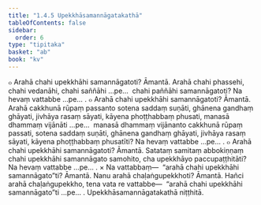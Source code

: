 ```yaml
---
title: "1.4.5 Upekkhāsamannāgatakathā"
tableOfContents: false
sidebar:
  order: 6
type: "tipitaka"
basket: "ab"
book: "kv"
---
```



<DynamicBreadcrumb />

<Division number="397" book="kv">

<Paragraph number="1358" book="kv">
๐ Arahā chahi upekkhāhi samannāgatoti? Āmantā. Arahā chahi phassehi, chahi vedanāhi, chahi saññāhi …pe…  chahi paññāhi samannāgatoti? Na hevaṃ vattabbe …pe… .
</Paragraph>

<Paragraph number="1359" book="kv">
๐ Arahā chahi upekkhāhi samannāgatoti? Āmantā. Arahā cakkhunā rūpaṃ passanto sotena saddaṃ suṇāti, ghānena gandhaṃ ghāyati, jivhāya rasaṃ sāyati, kāyena phoṭṭhabbaṃ phusati, manasā dhammaṃ vijānāti …pe…  manasā dhammaṃ vijānanto cakkhunā rūpaṃ passati, sotena saddaṃ suṇāti, ghānena gandhaṃ ghāyati, jivhāya rasaṃ sāyati, kāyena phoṭṭhabbaṃ phusatīti? Na hevaṃ vattabbe …pe… .
</Paragraph>

<Paragraph number="1360" book="kv">
๐ Arahā chahi upekkhāhi samannāgatoti? Āmantā. Satataṃ samitaṃ abbokiṇṇaṃ chahi upekkhāhi samannāgato samohito, cha upekkhāyo paccupaṭṭhitāti? Na hevaṃ vattabbe …pe… .
</Paragraph>

<Paragraph number="1361" book="kv">
× Na vattabbaṃ—  “arahā chahi upekkhāhi samannāgato”ti? Āmantā. Nanu arahā chaḷaṅgupekkhoti? Āmantā. Hañci arahā chaḷaṅgupekkho, tena vata re vattabbe—  “arahā chahi upekkhāhi samannāgato”ti …pe… .

</Paragraph>
</Division>

<Paragraph number="1362" type="center" book="kv">
Upekkhāsamannāgatakathā niṭṭhitā.
</Paragraph>